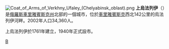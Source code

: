 {{coord|56|03|N|60|14|E|display=title}}
[[File:Coat_of_Arms_of_Verkhny_Ufaley_(Chelyabinsk_oblast).png|right]]
'''上烏法列伊'''（{{lang-ru|Ве́рхний Уфале́й}}）是[[俄羅斯|俄羅斯]][[車里雅賓斯克州|車里雅賓斯克州]]北部的一個城市，位於[[車里雅賓斯克|車里雅賓斯克]]西北142公里的烏法列伊河畔。2002年人口34,360人。

上烏法列伊於1761年建立，1940年正式設市。

{{車里雅賓斯克州城市}}

[[Category:車里雅賓斯克州城市|В]]